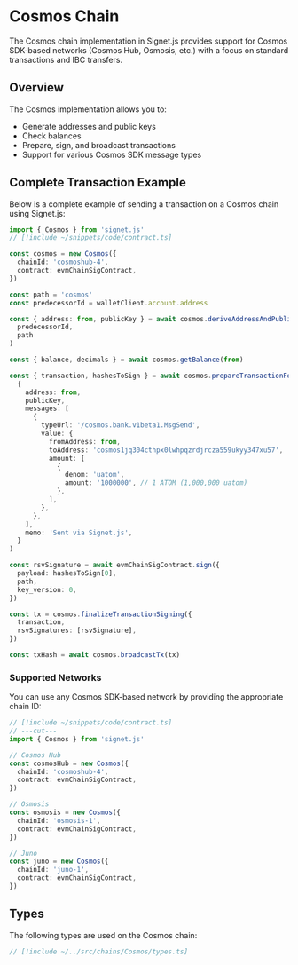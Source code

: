 # Cosmos Chain

The Cosmos chain implementation in Signet.js provides support for Cosmos SDK-based networks (Cosmos Hub, Osmosis, etc.) with a focus on standard transactions and IBC transfers.

## Overview

The Cosmos implementation allows you to:

- Generate addresses and public keys
- Check balances
- Prepare, sign, and broadcast transactions
- Support for various Cosmos SDK message types

## Complete Transaction Example

Below is a complete example of sending a transaction on a Cosmos chain using Signet.js:

```ts twoslash
import { Cosmos } from 'signet.js'
// [!include ~/snippets/code/contract.ts]

const cosmos = new Cosmos({
  chainId: 'cosmoshub-4',
  contract: evmChainSigContract,
})

const path = 'cosmos'
const predecessorId = walletClient.account.address

const { address: from, publicKey } = await cosmos.deriveAddressAndPublicKey(
  predecessorId,
  path
)

const { balance, decimals } = await cosmos.getBalance(from)

const { transaction, hashesToSign } = await cosmos.prepareTransactionForSigning(
  {
    address: from,
    publicKey,
    messages: [
      {
        typeUrl: '/cosmos.bank.v1beta1.MsgSend',
        value: {
          fromAddress: from,
          toAddress: 'cosmos1jq304cthpx0lwhpqzrdjrcza559ukyy347xu57',
          amount: [
            {
              denom: 'uatom',
              amount: '1000000', // 1 ATOM (1,000,000 uatom)
            },
          ],
        },
      },
    ],
    memo: 'Sent via Signet.js',
  }
)

const rsvSignature = await evmChainSigContract.sign({
  payload: hashesToSign[0],
  path,
  key_version: 0,
})

const tx = cosmos.finalizeTransactionSigning({
  transaction,
  rsvSignatures: [rsvSignature],
})

const txHash = await cosmos.broadcastTx(tx)
```

### Supported Networks

You can use any Cosmos SDK-based network by providing the appropriate chain ID:

```ts twoslash
// [!include ~/snippets/code/contract.ts]
// ---cut---
import { Cosmos } from 'signet.js'

// Cosmos Hub
const cosmosHub = new Cosmos({
  chainId: 'cosmoshub-4',
  contract: evmChainSigContract,
})

// Osmosis
const osmosis = new Cosmos({
  chainId: 'osmosis-1',
  contract: evmChainSigContract,
})

// Juno
const juno = new Cosmos({
  chainId: 'juno-1',
  contract: evmChainSigContract,
})
```

## Types

The following types are used on the Cosmos chain:

```ts twoslash
// [!include ~/../src/chains/Cosmos/types.ts]
```
